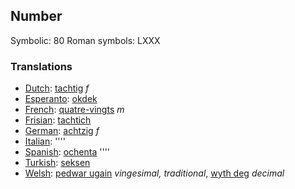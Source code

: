 ==Number==

Symbolic: 80
Roman symbols: LXXX

===Translations===

*[[Dutch]]: [[tachtig]] ''f''
*[[Esperanto]]: [[okdek]]
*[[French]]: [[quatre-vingts]] ''m''
*[[Frisian]]: [[tachtich]]
*[[German]]: [[achtzig]] ''f''
*[[Italian]]: [[]] ''''
*[[Spanish]]: [[ochenta]] ''''
*[[Turkish]]: [[seksen]]
*[[Welsh]]: [[pedwar ugain]] ''vingesimal, traditional'', [[wyth deg]] ''decimal''
